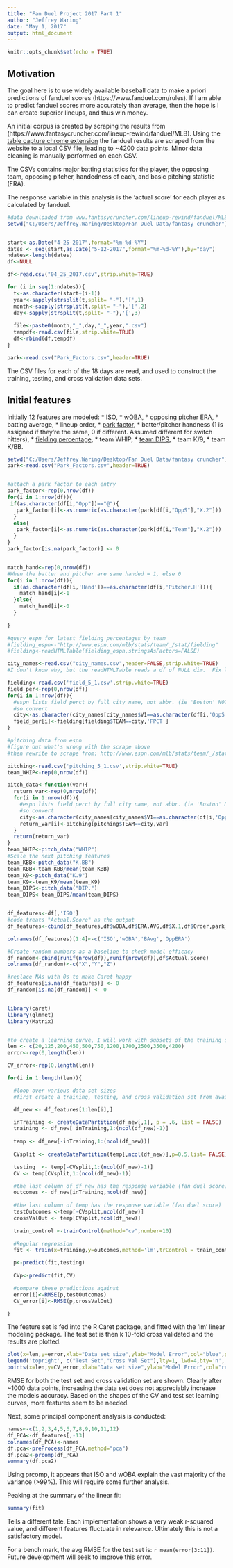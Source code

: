 ```yaml
---
title: "Fan Duel Project 2017 Part 1"
author: "Jeffrey Waring"
date: "May 1, 2017"
output: html_document
---
```


```r
knitr::opts_chunk$set(echo = TRUE)
```

## Motivation

The goal here is to use widely available baseball data to make a priori predictions of fanduel scores (https://www.fanduel.com/rules).  If I am able to predict fanduel scores more accurately than average, then the hope is I can create superior lineups, and thus win money.

An initial corpus is created by scraping the results from (https://www.fantasycruncher.com/lineup-rewind/fanduel/MLB).  Using the [table capture chrome extension](https://chrome.google.com/webstore/detail/table-capture/iebpjdmgckacbodjpijphcplhebcmeop/reviews) 
the fanduel results are scraped from the website to a local CSV file, leading to ~4200 data points.  Minor data cleaning is manually performed on each CSV.  

The CSVs contains major batting statistics for the player, the opposing team, opposing pitcher, handedness of each, and basic pitching statistic (ERA).  

The response variable in this analysis is the 'actual score' for each player as calculated by fanduel.  

```r

#data downloaded from www.fantasycruncher.com/lineup-rewind/fanduel/MLB
setwd("C:/Users/Jeffrey.Waring/Desktop/Fan Duel Data/fantasy cruncher")


start<-as.Date("4-25-2017",format="%m-%d-%Y")
dates <- seq(start,as.Date("5-12-2017",format="%m-%d-%Y"),by="day")
ndates<-length(dates)
df<-NULL

df<-read.csv("04_25_2017.csv",strip.white=TRUE)

for (i in seq(1:ndates)){
  t<-as.character(start+(i-1))
  year<-sapply(strsplit(t,split= "-"),'[',1)
  month<-sapply(strsplit(t,split= "-"),'[',2)
  day<-sapply(strsplit(t,split= "-"),'[',3)
  
  file<-paste0(month,"_",day,"_",year,".csv")
  tempdf<-read.csv(file,strip.white=TRUE)
  df<-rbind(df,tempdf)
}

park<-read.csv("Park_Factors.csv",header=TRUE)
```

The CSV files for each of the 18 days are read, and used to construct the training, testing, and cross validation data sets.

## Initial features

Initially 12 features are modeled: 
*  [ISO](http://www.fangraphs.com/library/offense/iso/),
*  [wOBA](http://www.fangraphs.com/library/offense/woba/),
*  opposing pitcher ERA, 
*  batting average, 
*  lineup order, 
*  [park factor](http://www.espn.com/mlb/stats/parkfactor), 
*  batter/pitcher handness (1 is assigned if they're the same, 0 if different.  Assumed different for switch hitters), 
*  [fielding percentage](http://www.espn.com/mlb/stats/team/_/stat/fielding),
*  team WHIP, 
*  [team DIPS](http://www.fangraphs.com/library/principles/dips/),
*  team K/9,
*  team K/BB.  

```r

setwd("C:/Users/Jeffrey.Waring/Desktop/Fan Duel Data/fantasy cruncher")
park<-read.csv("Park_Factors.csv",header=TRUE)


#attach a park factor to each entry
park_factor<-rep(0,nrow(df))
for(i in 1:nrow(df)){
 if(as.character(df[i,"Opp"])=="@"){
   park_factor[i]<-as.numeric(as.character(park[df[i,"OppS"],"X.2"]))
  }
  else{
   park_factor[i]<-as.numeric(as.character(park[df[i,"Team"],"X.2"]))
  }
}
park_factor[is.na(park_factor)] <- 0


match_hand<-rep(0,nrow(df))
#When the batter and pitcher are same handed = 1, else 0
for(i in 1:nrow(df)){
  if(as.character(df[i,'Hand'])==as.character(df[i,'Pitcher.H'])){
    match_hand[i]<-1
  }else{
    match_hand[i]<-0
  }
  
}

#query espn for latest fielding percentages by team
#fielding_espn<-"http://www.espn.com/mlb/stats/team/_/stat/fielding"
#fielding<-readHTMLTable(fielding_espn,stringsAsFactors=FALSE)

city_names<-read.csv("city_names.csv",header=FALSE,strip.white=TRUE)
#I don't know why, but the readHTMLTable reads a df of NULL dim.  Fix later

fielding<-read.csv('field_5_1.csv',strip.white=TRUE)
field_per<-rep(0,nrow(df))
for(i in 1:nrow(df)){
  #espn lists field perct by full city name, not abbr. (ie 'Boston' NOT 'BOS')
  #so convert
  city<-as.character(city_names[city_names$V1==as.character(df[i,'OppS']),2])
  field_per[i]<-fielding[fielding$TEAM==city,'FPCT']
}

#pitching data from espn
#figure out what's wrong with the scrape above
#then rewrite to scrape from: http://www.espn.com/mlb/stats/team/_/stat/pitching/type/expanded-2

pitching<-read.csv('pitching_5_1.csv',strip.white=TRUE)
team_WHIP<-rep(0,nrow(df))

pitch_data<-function(var){
  return_var<-rep(0,nrow(df))
  for(i in 1:nrow(df)){
    #espn lists field perct by full city name, not abbr. (ie 'Boston' NOT 'BOS')
    #so convert
    city<-as.character(city_names[city_names$V1==as.character(df[i,'OppS']),2])
    return_var[i]<-pitching[pitching$TEAM==city,var]
  }
  return(return_var)
}
team_WHIP<-pitch_data("WHIP")
#Scale the next pitching features
team_KBB<-pitch_data("K.BB")
team_KBB<-team_KBB/mean(team_KBB)
team_K9<-pitch_data("K.9")
team_K9<-team_K9/mean(team_K9)
team_DIPS<-pitch_data("DIP.")
team_DIPS<-team_DIPS/mean(team_DIPS)


df_features<-df[,'ISO']
#code treats "Actual.Score" as the output
df_features<-cbind(df_features,df$wOBA,df$ERA.AVG,df$X.1,df$Order,park_factor,match_hand,field_per,team_WHIP,team_DIPS,team_K9,team_KBB,df$Actual.Score)

colnames(df_features)[1:4]<-c('ISO','wOBA','BAvg','OppERA')

#Create random numbers as a baseline to check model efficacy
df_random<-cbind(runif(nrow(df)),runif(nrow(df)),df$Actual.Score)
colnames(df_random)<-c("X","Y","Z")

#replace NAs with 0s to make Caret happy
df_features[is.na(df_features)] <- 0
df_random[is.na(df_random)] <- 0


library(caret)
library(glmnet)
library(Matrix)


#to create a learning curve, I will work with subsets of the training set:
len <- c(20,125,200,450,500,750,1200,1700,2500,3500,4200)
error<-rep(0,length(len))

CV_error<-rep(0,length(len))

for(i in 1:length(len)){

  #loop over various data set sizes
  #first create a training, testing, and cross validation set from available data

  df_new <- df_features[1:len[i],]

  inTraining <- createDataPartition(df_new[,1], p = .6, list = FALSE)
  training <- df_new[ inTraining,1:(ncol(df_new)-1)]
 
  temp <- df_new[-inTraining,1:(ncol(df_new))]
  
  CVsplit <- createDataPartition(temp[,ncol(df_new)],p=0.5,list= FALSE)

  testing  <- temp[-CVsplit,1:(ncol(df_new)-1)]
  CV <- temp[CVsplit,1:(ncol(df_new)-1)]

  #the last column of df_new has the response variable (fan duel score)
  outcomes <- df_new[inTraining,ncol(df_new)]
  
  #the last column of temp has the response variable (fan duel score)
  testOutcomes <-temp[-CVsplit,ncol(df_new)]
  crossValOut <- temp[CVsplit,ncol(df_new)]

  train_control <-trainControl(method="cv",number=10)
  
  #Regular regression
  fit <- train(x=training,y=outcomes,method='lm',trControl = train_control)

  p<-predict(fit,testing)
  
  CVp<-predict(fit,CV)

  #compare these predictions against
  error[i]<-RMSE(p,testOutcomes)
  CV_error[i]<-RMSE(p,crossValOut)

}

```

The feature set is fed into the R Caret package, and fitted with the 'lm' linear modeling package.  The test set is then k 10-fold cross validated and the results are plotted:

```R
plot(x=len,y=error,xlab="Data set size",ylab="Model Error",col="blue",pch=14,ylim=c(1,15),main="Non-Penalized Regression")
legend('topright', c("Test Set","Cross Val Set"),lty=1, lwd=4,bty='n', cex=.75,col=c("blue","red"))
points(x=len,y=CV_error,xlab="Data set size",ylab="Model Error",col="red",pch=16)
```

RMSE for both the test set and cross validation set are shown.  Clearly after ~1000 data points, increasing the data set does not appreciably increase the models accuracy.  Based on the shapes of the CV and test set learning curves, more features seem to be needed.

Next, some principal component analysis is conducted:

```r
names<-c(1,2,3,4,5,6,7,8,9,10,11,12)
df_PCA<-df_features[,-13]
colnames(df_PCA)<-names
df.pca<-preProcess(df_PCA,method="pca")
df.pca2<-prcomp(df_PCA)
summary(df.pca2)
```

Using prcomp, it appears that ISO and wOBA explain the vast majority of the variance (>99%).  This will require some further analysis.  

Peaking at the summary of the linear fit:
```r
summary(fit)
```

Tells a different tale.  Each implementation shows a very weak r-squared value, and different features fluctuate in relevance.  Ultimately this is not a satisfactory model.

For a bench mark, the avg RMSE for the test set is: `r mean(error[3:11])`.  Future development will seek to improve this error.